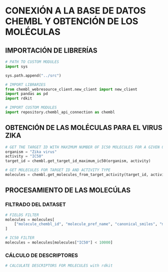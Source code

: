 # CONEXIÓN A LA BASE DE DATOS CHEMBL Y OBTENCIÓN DE LOS MOLÉCULAS

## IMPORTACIÓN DE LIBRERÍAS

```python
# PATH TO CUSTOM MODULES
import sys

sys.path.append("../src")

# IMPORT LIBRARIES
from chembl_webresource_client.new_client import new_client
import pandas as pd
import rdkit

# IMPORT CUSTOM MODULES
import repository.chembl_api_connection as chembl

```

## OBTENCIÓN DE LAS MOLÉCULAS PARA EL VIRUS ZIKA

```python
# GET THE TARGET ID WITH MAXIMUM NUMBER OF IC50 MOLECULES FOR A GIVEN ORGANISM
organism = "Zika virus"
activity = "IC50"
target_id = chembl.get_target_id_maximum_ic50(organism, activity)
```

```python
# GET MOLECULES FOR TARGET ID AND ACTIVITY TYPE
molecules = chembl.get_molecules_from_target_activity(target_id, activity)
```

## PROCESAMIENTO DE LAS MOLECÚLAS

### FILTRADO DEL DATASET

```python
# FIELDS FILTER
molecules = molecules[
    ["molecule_chembl_id", "molecule_pref_name", "canonical_smiles", "molecule_type"]
]
```

```python
# IC50 FILTER
molecules = molecules[molecules["IC50"] < 10000]
```

### CÁLCULO DE DESCRIPTORES


```python
# CALCULATE DESCRIPTORS FOR MOLECULES with rdkit


```